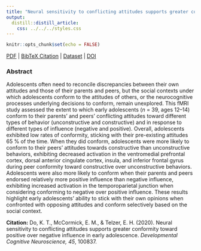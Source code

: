 ```yaml
---
title: "Neural sensitivity to conflicting attitudes supports greater conformity toward positive over negative influence in early adolescence."
output:
  distill::distill_article:
    css: ../../../styles.css
---
```


```r
knitr::opts_chunk$set(echo = FALSE)
```

[<i class="fas fa-file-download"></i> PDF](22.Do-McCormick-Telzer-2020-DCN.pdf) | [<i class="fas fa-quote-left"></i><i class="fas fa-quote-right"></i> BibTeX Citation](cite.bib) | [<i class="ai ai-open-data"></i> Dataset](https://neurovault.org/collections/QCNBXGZR/) | [<i class="fas fa-link"></i> DOI](https://doi.org/10.1016/j.dcn.2020.100837)

### Abstract
Adolescents often need to reconcile discrepancies between their own attitudes and those of their parents and peers, but the social contexts under which adolescents conform to the attitudes of others, or the neurocognitive processes underlying decisions to conform, remain unexplored. This fMRI study assessed the extent to which early adolescents (*n* = 39, ages 12–14) conform to their parents’ and peers’ conflicting attitudes toward different types of behavior (unconstructive and constructive) and in response to different types of influence (negative and positive). Overall, adolescents exhibited low rates of conformity, sticking with their pre-existing attitudes 65 % of the time. When they did conform, adolescents were more likely to conform to their peers’ attitudes towards constructive than unconstructive behaviors, exhibiting decreased activation in the ventromedial prefrontal cortex, dorsal anterior cingulate cortex, insula, and inferior frontal gyrus during peer conformity toward constructive over unconstructive behaviors. Adolescents were also more likely to conform when their parents and peers endorsed relatively more positive influence than negative influence, exhibiting increased activation in the temporoparietal junction when considering conforming to negative over positive influence. These results highlight early adolescents’ ability to stick with their own opinions when confronted with opposing attitudes and conform selectively based on the social context.

**Citation:** Do, K. T., McCormick, E. M., & Telzer, E. H. (2020). Neural sensitivity to conflicting attitudes supports greater conformity toward positive over negative influence in early adolescence. *Developmental Cognitive Neuroscience, 45*, 100837.